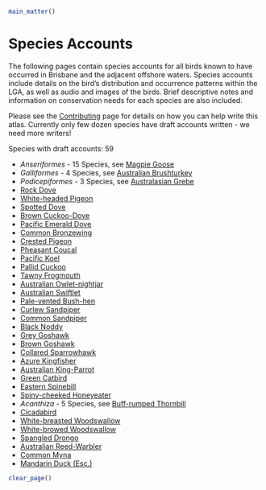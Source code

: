 ```r
main_matter()
```

# Species Accounts

The following pages contain species accounts for all birds known to have occurred in Brisbane and the adjacent offshore waters. Species accounts include details on the bird's distribution and occurrence patterns within the LGA, as well as audio and images of the birds. Brief descriptive notes and information on conservation needs for each species are also included.

Please see the [Contributing](https://brisbanebirds.com/contributing.html) page for details on how you can help write this atlas. Currently only few dozen species have draft accounts written - we need more writers!

Species with draft accounts: 59

- _Anseriformes_ - 15 Species, see [Magpie Goose](#magpie-goose-anseranas-semipalmata)
- _Galliformes_ - 4 Species, see [Australian Brushturkey](#australian-brushturkey-alectura-lathami)
- _Podicepiformes_ - 3 Species, see [Australasian Grebe](#australasian-grebe-tachybaptus-novaehollandiae)
- [Rock Dove](#rock-dove-columba-livia)
- [White-headed Pigeon](#white-headed-pigeon-columba-leucomela)
- [Spotted Dove](#spotted-dove-streptopelia-chinensis)
- [Brown Cuckoo-Dove](#brown-cuckoo-dove-macropygia-phasianella)
- [Pacific Emerald Dove](#pacific-emerald-dove-chalcophaps-longirostris)
- [Common Bronzewing](#common-bronzewing-phaps-chalcoptera)
- [Crested Pigeon](#crested-pigeon-ocyphaps-lophotes)
- [Pheasant Coucal](#pheasant-coucal-centropus-phasianinus)
- [Pacific Koel](#pacific-koel-eudynamys-orientalis)
- [Pallid Cuckoo](#pallid-cuckoo-cacomantis-pallidus)
- [Tawny Frogmouth](#tawny-frogmouth-podargus-strigoides)
- [Australian Owlet-nightjar](#australian-owlet-nightjar-aegotheles-cristatus)
- [Australian Swiftlet](#australian-swiftlet-aerodramus-terraereginae)
- [Pale-vented Bush-hen](#pale-vented-bush-hen-amaurornis-moluccana)
- [Curlew Sandpiper](#curlew-sandpiper-calidris-ferruginea)
- [Common Sandpiper](#common-sandpiper-actitis-hypoleucos)
- [Black Noddy](black-noddy-anous-minutus)
- [Grey Goshawk](#grey-goshawk-accipiter-novaehollandiae)
- [Brown Goshawk](#brown-goshawk-accipiter-fasciatus)
- [Collared Sparrowhawk](#collared-sparrowhawk-accipiter-cirrocephalus.html)
- [Azure Kingfisher](#azure-kingfisher-ceyx-azureus)
- [Australian King-Parrot](#australian-king-parrot-alisterus-scapularis)
- [Green Catbird](#green-catbird-ailuroedus-crassirostris)
- [Eastern Spinebill](#eastern-spinebill-acanthorhynchus-tenuirostris)
- [Spiny-cheeked Honeyeater](#spiny-cheeked-honeyeater-acanthagenys-rufogularis)
- _Acanthiza_ - 5 Species, see [Buff-rumped Thornbill](#buff-rumped-thornbill-acanthiza-reguloides)
- [Cicadabird](#common-cicadabird-edolisoma-tenuirostre)
- [White-breasted Woodswallow](#white-breasted-woodswallow-artamus-leucorynchus)
- [White-browed Woodswallow](#white-browed-woodswallow-artamus-superciliosus)
- [Spangled Drongo](#spangled-drongo-dicrurus-bracteatus)
- [Australian Reed-Warbler](#australian-reed-warbler-acrocephalus-australis)
- [Common Myna](#common-myna-acridotheres-tristis)
- [Mandarin Duck (Esc.)](#mandarin-duck-esc.-aix-galericulata)

```r
clear_page()
```
